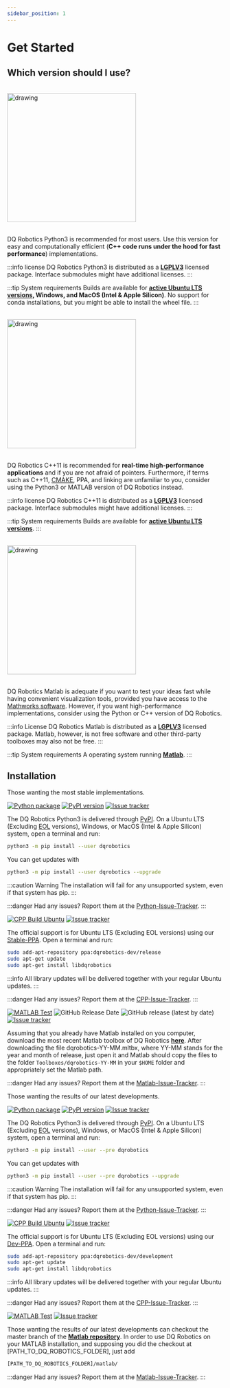 ```yaml
---
sidebar_position: 1
---
```


# Get Started

## Which version should I use?


<Tabs className="unique-tabs">

<TabItem value="py" label="Python">

<div>&nbsp;&nbsp;</div>

<img src="/img/computer_python.svg" alt="drawing" width="300"/>

<div>&nbsp;&nbsp;</div>

DQ Robotics Python3 is recommended for most users. Use this version for easy and computationally efficient (**C++ code runs under the hood for fast performance**) implementations.

:::info license
DQ Robotics Python3 is distributed as a **[LGPLV3](https://choosealicense.com/licenses/lgpl-3.0/)** licensed package. 
Interface submodules might have additional licenses.
:::

:::tip System requirements
Builds are available for **[active Ubuntu LTS versions](https://wiki.ubuntu.com/Releases), Windows, and MacOS (Intel & Apple Silicon)**.
No support for conda installations, but you might be able to install the wheel file.
:::


</TabItem>
<TabItem value="cpp" label="C++">

<div>&nbsp;&nbsp;</div>

<img src="/img/computer_cpp.svg" alt="drawing" width="300"/>

<div>&nbsp;&nbsp;</div>

DQ Robotics C++11 is recommended for **real-time high-performance applications** and if you are not afraid of pointers.
Furthermore, if terms such as C++11, [CMAKE](https://cmake.org/), PPA, and linking are unfamiliar to you, 
consider using the Python3 or MATLAB version of DQ Robotics instead.



:::info license
DQ Robotics C++11 is distributed as a **[LGPLV3](https://choosealicense.com/licenses/lgpl-3.0/)** licensed package. 
Interface submodules might have additional licenses.
:::

:::tip System requirements
Builds are available for **[active Ubuntu LTS versions](https://wiki.ubuntu.com/Releases)**.
:::




</TabItem>

<TabItem value="matlab" label="Matlab">

<div>&nbsp;&nbsp;</div>

<img src="/img/computer_matlab.svg" alt="drawing" width="300"/>

<div>&nbsp;&nbsp;</div>    

DQ Robotics Matlab is adequate if you want to test your ideas fast while having convenient visualization tools, 
provided you have access to the [Mathworks software](https://www.mathworks.com/).
However, if you want high-performance implementations, consider using the Python or C++ version of DQ Robotics.


:::info License
DQ Robotics Matlab is distributed as a **[LGPLV3](https://choosealicense.com/licenses/lgpl-3.0/)** licensed package. Matlab, however, is not free software and other third-party toolboxes may also not be free.
:::

:::tip System requirements
A operating system running **[Matlab](https://www.mathworks.com/products/matlab.html)**.
:::



</TabItem>
</Tabs>

## Installation


<Tabs className="unique-tabs">

<TabItem value="release" label="Release (recommended)">

Those wanting the most stable implementations.

<Tabs className="unique-tabs">

<TabItem value="py" label="Python">

[![Python package](https://github.com/dqrobotics/python/actions/workflows/python_package.yml/badge.svg)](https://github.com/dqrobotics/python/actions/workflows/python_package.yml) 
[![PyPI version](https://badge.fury.io/py/dqrobotics.svg)](https://badge.fury.io/py/dqrobotics)
[![Issue tracker](/img/issue_tracker.svg)](https://github.com/dqrobotics/python/issues)




The DQ Robotics Python3 is delivered through [PyPI](https://pypi.org/).
On a Ubuntu LTS (Excluding [EOL](https://endoflife.software/operating-systems/linux/ubuntu) versions), 
Windows, or MacOS (Intel & Apple Silicon) system, open a terminal and run:

```bash
python3 -m pip install --user dqrobotics
```

You can get updates with

```bash
python3 -m pip install --user dqrobotics --upgrade
```

:::caution Warning
The installation will fail for any unsupported system, even if that system has pip.
:::

:::danger Had any issues?
Report them at the [Python-Issue-Tracker](https://github.com/dqrobotics/python/issues).
:::

</TabItem>
<TabItem value="cpp" label="C++">

[![CPP Build Ubuntu](https://github.com/dqrobotics/cpp/actions/workflows/cpp_build_ubuntu.yml/badge.svg?branch=master)](https://github.com/dqrobotics/cpp/actions/workflows/cpp_build_ubuntu.yml)
[![Issue tracker](/img/issue_tracker.svg)](https://github.com/dqrobotics/cpp/issues)

The official support is for Ubuntu LTS (Excluding EOL versions) using our [Stable-PPA](https://launchpad.net/~dqrobotics-dev/+archive/ubuntu/release).
Open a terminal and run:

```bash
sudo add-apt-repository ppa:dqrobotics-dev/release
sudo apt-get update
sudo apt-get install libdqrobotics
```


:::info
All library updates will be delivered together with your regular Ubuntu updates.
:::

:::danger Had any issues?
Report them at the [CPP-Issue-Tracker](https://github.com/dqrobotics/cpp/issues).
:::

</TabItem>

<TabItem value="matlab" label="Matlab">

[![MATLAB Test](https://github.com/dqrobotics/matlab/actions/workflows/matlab_test.yml/badge.svg?branch=master)](https://github.com/dqrobotics/matlab/actions/workflows/matlab_test.yml)
![GitHub Release Date](https://img.shields.io/github/release-date/dqrobotics/matlab)
![GitHub release (latest by date)](https://img.shields.io/github/v/release/dqrobotics/matlab)
[![Issue tracker](/img/issue_tracker.svg)](https://github.com/dqrobotics/matlab/issues)




Assuming that you already have Matlab installed on you computer, 
download the most recent Matlab toolbox of DQ Robotics **[here](https://github.com/dqrobotics/matlab/releases/latest)**.
After downloading the file dqrobotics-YY-MM.mltbx, where YY-MM stands for the year and month of release, just open it and Matlab should copy the files to the folder `Toolboxes/dqrobotics-YY-MM` in your `$HOME` folder and appropriately set the Matlab path.

:::danger Had any issues?
Report them at the [Matlab-Issue-Tracker](https://github.com/dqrobotics/matlab/issues).
:::

</TabItem>
</Tabs>

</TabItem>

<TabItem value="dev" label="Development">

Those wanting the results of our latest developments.

<Tabs className="unique-tabs">

<TabItem value="py" label="Python">

[![Python package](https://github.com/dqrobotics/python/actions/workflows/python_package.yml/badge.svg)](https://github.com/dqrobotics/python/actions/workflows/python_package.yml) 
[![PyPI version](https://badge.fury.io/py/dqrobotics.svg)](https://badge.fury.io/py/dqrobotics)
[![Issue tracker](/img/issue_tracker.svg)](https://github.com/dqrobotics/python/issues)

The DQ Robotics Python3 is delivered through [PyPI](https://pypi.org/).
On a Ubuntu LTS (Excluding [EOL](https://endoflife.software/operating-systems/linux/ubuntu) versions), 
Windows, or MacOS (Intel & Apple Silicon) system, open a terminal and run:

```bash
python3 -m pip install --user --pre dqrobotics
```

You can get updates with

```bash
python3 -m pip install --user --pre dqrobotics --upgrade
``` 


:::caution Warning
The installation will fail for any unsupported system, even if that system has pip.
:::

:::danger Had any issues?
Report them at the [Python-Issue-Tracker](https://github.com/dqrobotics/python/issues).
:::

</TabItem>
<TabItem value="cpp" label="C++">

[![CPP Build Ubuntu](https://github.com/dqrobotics/cpp/actions/workflows/cpp_build_ubuntu.yml/badge.svg?branch=master)](https://github.com/dqrobotics/cpp/actions/workflows/cpp_build_ubuntu.yml)
[![Issue tracker](/img/issue_tracker.svg)](https://github.com/dqrobotics/cpp/issues)

The official support is for Ubuntu LTS (Excluding EOL versions) using our [Dev-PPA](https://launchpad.net/~dqrobotics-dev/+archive/ubuntu/development).
Open a terminal and run:

```bash
sudo add-apt-repository ppa:dqrobotics-dev/development
sudo apt-get update
sudo apt-get install libdqrobotics
```

:::info
All library updates will be delivered together with your regular Ubuntu updates.
:::

:::danger Had any issues?
Report them at the [CPP-Issue-Tracker](https://github.com/dqrobotics/cpp/issues).
:::

</TabItem>

<TabItem value="matlab" label="Matlab">

[![MATLAB Test](https://github.com/dqrobotics/matlab/actions/workflows/matlab_test.yml/badge.svg?branch=master)](https://github.com/dqrobotics/matlab/actions/workflows/matlab_test.yml)
[![Issue tracker](/img/issue_tracker.svg)](https://github.com/dqrobotics/matlab/issues)


Those wanting the results of our latest developments can checkout the master branch of the **[Matlab repository](https://github.com/dqrobotics/matlab)**.
In order to use DQ Robotics on your MATLAB installation, and supposing you did the checkout at [PATH_TO_DQ_ROBOTICS_FOLDER], just add

```bash
[PATH_TO_DQ_ROBOTICS_FOLDER]/matlab/
```


:::danger Had any issues?
Report them at the [Matlab-Issue-Tracker](https://github.com/dqrobotics/matlab/issues).
:::

</TabItem>
</Tabs>

</TabItem>
</Tabs>







